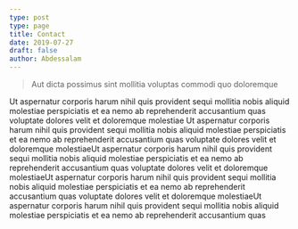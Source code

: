 ```yaml
---
type: post
type: page
title: Contact
date: 2019-07-27
draft: false
author: Abdessalam
---
```


> Aut dicta possimus sint mollitia voluptas commodi quo doloremque

Ut aspernatur corporis harum nihil quis provident sequi mollitia nobis aliquid molestiae perspiciatis et ea nemo ab reprehenderit accusantium quas voluptate dolores velit et doloremque molestiae Ut aspernatur corporis harum nihil quis provident sequi mollitia nobis aliquid molestiae perspiciatis et ea nemo ab reprehenderit accusantium quas voluptate dolores velit et doloremque molestiaeUt aspernatur corporis harum nihil quis provident sequi mollitia nobis aliquid molestiae perspiciatis et ea nemo ab reprehenderit accusantium quas voluptate dolores velit et doloremque molestiaeUt aspernatur corporis harum nihil quis provident sequi mollitia nobis aliquid molestiae perspiciatis et ea nemo ab reprehenderit accusantium quas voluptate dolores velit et doloremque molestiaeUt aspernatur corporis harum nihil quis provident sequi mollitia nobis aliquid molestiae perspiciatis et ea nemo ab reprehenderit accusantium quas
